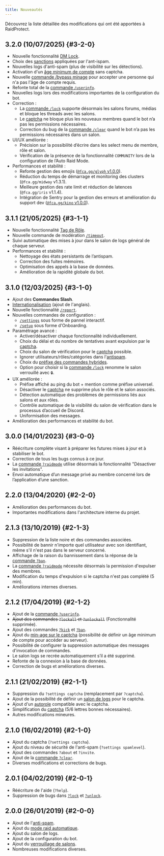 ---
title: Nouveautés
---


Découvrez la liste détaillée des modifications qui ont été apportées à RaidProtect.

## 3.2.0 (10/07/2025) {#3-2-0}

- Nouvelle fonctionnalité [DM Lock](./features/dm-lock.md).
- Choix des [sanctions](./features/anti-spam.md#triggers) appliquées par l'ant-ispam. <SuggestionLink id="85" />
- Nouvelles logs d'anti-spam (plus de visibilité sur les détections).
- Activation d'un [âge minimum de compte](./features/raid-mode.md#minage) sans captcha. <SuggestionLink id="314" />
- Nouvelle [commande /bypass minage](./features/raid-mode.md#bypass-minage) pour accepter une personne qui n'a pas l'âge de compte requis. <SuggestionLink id="447" />
- Refonte total de la [commande `/userinfo`](./features/utilities.mdx#userinfo).
- Nouvelles logs lors des modifications importantes de la configuration du bot.
- Correction :
  - La [commande `/lock`](./features/channel-lock.md) supporte désormais les salons forums, médias et bloque les threads avec les salons.
  - Le [captcha](./features/captcha.md) ne bloque plus les nouveaux membres quand le bot n’a pas les permissions nécessaires.
  - Correction du bug de la [commande `/clear`](./features/moderation.md#clear) quand le bot n’a pas les permissions nécessaires dans un salon.
- UI/UX améliorée :
  - Précision sur la possibilité d’écrire dans les select menu de membre, rôle et salon.
  - Vérification de la présence de la fonctionnalité `COMMUNITY` lors de la configuration de l’Auto Raid Mode.
- Performances et stabilité :
  - Refonte gestion des emojis ([`@fca.gg/glyph` v1.0.0](https://github.com/FCAgreatgoals/glyph)).
  - Réduction du temps de démarrage et monitoring des clusters (`@fca.gg/midway` v1.3.1).
  - Meilleure gestion des rate limit et réduction de latences (`@fca.gg/iris` v1.1.4).
  - Intégration de Sentry pour la gestion des erreurs et amélioration du support dev ([`@fca.gg/kino` v1.0.0](https://github.com/FCAgreatgoals/kino)).

## 3.1.1 (21/05/2025) {#3-1-1}

- Nouvelle fonctionnalité [Tag de Rôle](./features/tag-role.md). <SuggestionLink id="512" />
- Nouvelle commande de modération [`/timeout`](./features/moderation.md#timeout). <SuggestionLink id="52" />
- Suivi automatique des mises à jour dans le salon de logs général de chaque serveur.
- Performances et stabilité :
  - Nettoyage des états persistants de l’antispam.
  - Correction des fuites mémoires.
  - Optimisation des appels à la base de données.
  - Amélioration de la rapidité globale du bot.

## 3.1.0 (12/03/2025) {#3-1-0}

- Ajout des **Commandes Slash**. <SuggestionLink id="463" />
- [Internationalisation](./language.md) (ajout de l'anglais). <SuggestionLink id="109" />
- Nouvelle fonctionnalité [`/report`](./features/reports.md). <SuggestionLink id="164" />
- Nouvelles commandes de configuration :
  - [`/settings`](./setup.md#settings) sous forme de pannel interactif.
  - [`/setup`](./setup.md#install) sous forme d'Onboarding.
- Paramétrage avancé :
  - Activer/désactiver chaque fonctionnalité individuellement. <SuggestionLink id="356" />
  - Choix du délai et du nombre de tentatives avant expulsion par le [captcha](./features/captcha.md#config). <SuggestionLink id="363" />
  - Choix du salon de vérification pour le [captcha](./features/captcha.md) possible. <SuggestionLink id="385" />
  - Ignorer utilisateurs/rôles/catégories dans l'[antispam](./features/anti-spam.md#ignore). <SuggestionLink id="362" />
  - Choix du [préfixe des commandes hybrides](./guides/prefix.md). <SuggestionLink id="103" />
  - Option pour choisir si la [commande `/lock`](./features/channel-lock.md) renomme le salon verrouillé avec `🔒`.
- UX améliorée :
  - Préfixe affiché au ping du bot + mention comme préfixe universel. <SuggestionLink id="193" />
  - Désactiver le [captcha](./features/captcha.md) ne supprime plus le rôle et le salon associés. <SuggestionLink id="43" />
  - Détection automatique des problèmes de permissions liés aux salons et aux rôles. <SuggestionLink id="65" />
  - Contrôle automatique de la visibilité du salon de vérification dans le processus d’accueil de Discord.
  - Uniformisation des messages.
- Amélioration des performances et stabilité du bot.

## 3.0.0 (14/01/2023) {#3-0-0}

- Réécriture complète visant à préparer les futures mises à jour et à stabiliser le bot.
- Correction de tous les bugs connus à ce jour.
- La [commande `?raidmode`](./features/raid-mode.md) utilise désormais la fonctionnalité "Désactiver les invitations".
- Envoi automatique d’un message privé au membre concerné lors de l’application d’une sanction. <SuggestionLink id="426" />

## 2.2.0 (13/04/2020) {#2-2-0}

- Amélioration des performances du bot.
- Importantes modifications dans l'architecture interne du projet.

## 2.1.3 (13/10/2019) {#2-1-3}

- Suppression de la liste noire et des commandes associées.
- Possibilité de bannir n'importe quel utilisateur avec son identifiant, même s'il n'est pas dans le serveur concerné. <SuggestionLink id="113" /> <SuggestionLink id="148" />
- Affichage de la raison du bannissement dans la réponse de la [commande `?ban`](./features/moderation.md#ban).
- La [commande `?raidmode`](./features/raid-mode.md) nécessite désormais la permission d'expulser des membres.
- Modification du temps d'expulsion si le captcha n'est pas complété (5 min). <SuggestionLink id="129" />
- Améliorations internes diverses.

## 2.1.2 (17/04/2019) {#2-1-2}

- Ajout de la [commande `?userinfo`](./features/utilities.mdx#userinfo). <SuggestionLink id="29" />
- ~~Ajout des commandes `?lockall` et `?unlockall`~~ (Fonctionnalité supprimée).
- Ajout des commandes [`?kick`](./features/moderation.md#kick) et [`?ban`](./features/moderation.md#ban).
- Ajout du [min-age sur le captcha](./features/raid-mode.md#minage) (possibilité de définir un âge minimum de compte pour accéder au serveur).
- Possibilité de configurer la suppression automatique des messages d'invocation de commandes. <SuggestionLink id="26" />
- Le salon logs se recrée automatiquement s’il a été supprimé.
- Refonte de la connexion à la base de données.
- Correction de bugs et améliorations diverses.

## 2.1.1 (21/02/2019) {#2-1-1}

- Suppression du `?settings captcha` (remplacement par `?captcha`).
- Ajout de la possibilité de définir un [salon de logs](./features/captcha.md#logs) pour le captcha.
- Ajout d'un [autorole](./features/captcha.md#autorole) compatible avec le captcha.
- Simplification du [captcha](./features/captcha.md) (5/6 lettres bonnes nécessaires).
- Autres modifications mineures.

## 2.1.0 (16/02/2019) {#2-1-0}

- Ajout du captcha (`?settings captcha`). <SuggestionLink id="11" />
- Ajout du niveau de sécurité de l'anti-spam (`?settings spamlevel`). <SuggestionLink id="25" />
- Ajout des commandes `?about` et `?invite`.
- Ajout de la [commande `?clear`](./features/moderation.md#clear).
- Diverses modifications et corrections de bugs.

## 2.0.1 (04/02/2019) {#2-0-1}

- Réécriture de l'aide (`?help`).
- Suppression de bugs dans [`?lock`](./features/channel-lock.md#lock) et [`?unlock`](./features/channel-lock.md#unlock).

## 2.0.0 (26/01/2019) {#2-0-0}

- Ajout de l'[anti-spam](./features/anti-spam.md).
- Ajout du [mode raid automatique](./features/raid-mode.md#config).
- Ajout du salon de logs.
- Ajout de la configuration du bot.
- Ajout du [verrouillage de salons](./features/channel-lock.md).
- Nombreuses modifications diverses.